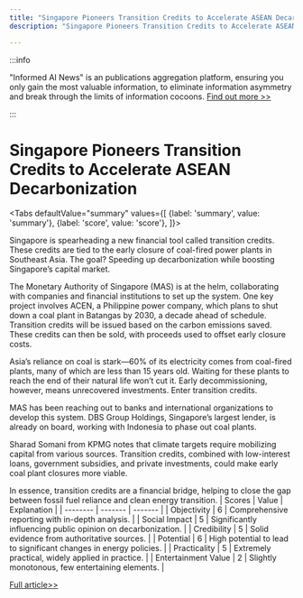 ```yaml
---
title: "Singapore Pioneers Transition Credits to Accelerate ASEAN Decarbonization"
description: "Singapore Pioneers Transition Credits to Accelerate ASEAN Decarbonization"

---
```



:::info

"Informed AI News" is an publications aggregation platform, ensuring you only gain the most valuable information, to eliminate information asymmetry and break through the limits of information cocoons.  [Find out more >>](/)

:::

# Singapore Pioneers Transition Credits to Accelerate ASEAN Decarbonization


<Tabs
	defaultValue="summary"
	values={[
	{label: 'summary', value: 'summary'},
	{label: 'score', value: 'score'},
]}>
<TabItem value="summary">


Singapore is spearheading a new financial tool called transition credits. These credits are tied to the early closure of coal-fired power plants in Southeast Asia. The goal? Speeding up decarbonization while boosting Singapore’s capital market.

The Monetary Authority of Singapore (MAS) is at the helm, collaborating with companies and financial institutions to set up the system. One key project involves ACEN, a Philippine power company, which plans to shut down a coal plant in Batangas by 2030, a decade ahead of schedule. Transition credits will be issued based on the carbon emissions saved. These credits can then be sold, with proceeds used to offset early closure costs.

Asia’s reliance on coal is stark—60% of its electricity comes from coal-fired plants, many of which are less than 15 years old. Waiting for these plants to reach the end of their natural life won’t cut it. Early decommissioning, however, means unrecovered investments. Enter transition credits.

MAS has been reaching out to banks and international organizations to develop this system. DBS Group Holdings, Singapore’s largest lender, is already on board, working with Indonesia to phase out coal plants.

Sharad Somani from KPMG notes that climate targets require mobilizing capital from various sources. Transition credits, combined with low-interest loans, government subsidies, and private investments, could make early coal plant closures more viable.

In essence, transition credits are a financial bridge, helping to close the gap between fossil fuel reliance and clean energy transition.
</TabItem>
<TabItem value="score">
	| Scores     | Value   | Explanation |
	| -------- | ------- | ------- |
	| Objectivity  | 6    | Comprehensive reporting with in-depth analysis.    |
	| Social Impact | 5     | Significantly influencing public opinion on decarbonization.    |
	| Credibility    | 5    | Solid evidence from authoritative sources.    |
	| Potential    | 6    | High potential to lead to significant changes in energy policies.    |
	| Practicality    | 5    | Extremely practical, widely applied in practice.    |
	| Entertainment Value    | 2    | Slightly monotonous, few entertaining elements.    |
</TabItem>
</Tabs>

[Full article>>](https://asia.nikkei.com/Business/Finance/Singapore-leads-new-finance-system-to-speed-ASEAN-decarbonization)
